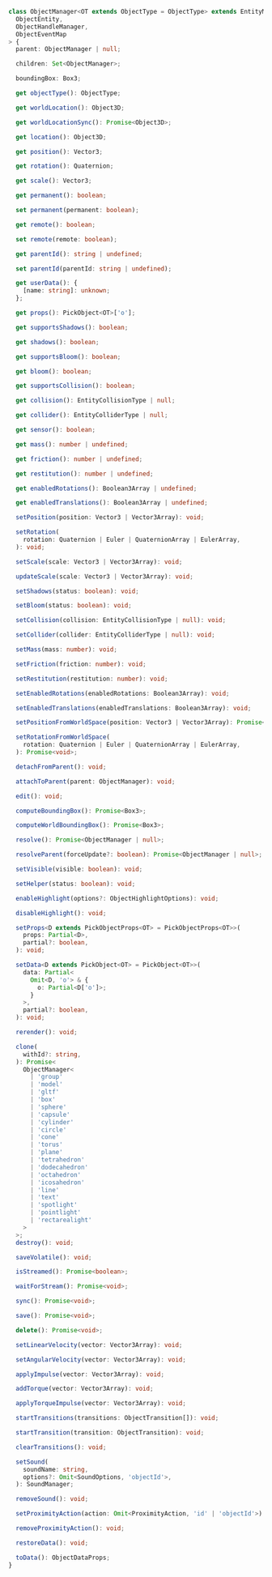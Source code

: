 ```ts
class ObjectManager<OT extends ObjectType = ObjectType> extends EntityManager<
  ObjectEntity,
  ObjectHandleManager,
  ObjectEventMap
> {
  parent: ObjectManager | null;

  children: Set<ObjectManager>;

  boundingBox: Box3;

  get objectType(): ObjectType;

  get worldLocation(): Object3D;

  get worldLocationSync(): Promise<Object3D>;

  get location(): Object3D;

  get position(): Vector3;

  get rotation(): Quaternion;

  get scale(): Vector3;

  get permanent(): boolean;

  set permanent(permanent: boolean);

  get remote(): boolean;

  set remote(remote: boolean);

  get parentId(): string | undefined;

  set parentId(parentId: string | undefined);

  get userData(): {
    [name: string]: unknown;
  };

  get props(): PickObject<OT>['o'];

  get supportsShadows(): boolean;

  get shadows(): boolean;

  get supportsBloom(): boolean;

  get bloom(): boolean;

  get supportsCollision(): boolean;

  get collision(): EntityCollisionType | null;

  get collider(): EntityColliderType | null;

  get sensor(): boolean;

  get mass(): number | undefined;

  get friction(): number | undefined;

  get restitution(): number | undefined;

  get enabledRotations(): Boolean3Array | undefined;

  get enabledTranslations(): Boolean3Array | undefined;

  setPosition(position: Vector3 | Vector3Array): void;

  setRotation(
    rotation: Quaternion | Euler | QuaternionArray | EulerArray,
  ): void;

  setScale(scale: Vector3 | Vector3Array): void;

  updateScale(scale: Vector3 | Vector3Array): void;

  setShadows(status: boolean): void;

  setBloom(status: boolean): void;

  setCollision(collision: EntityCollisionType | null): void;

  setCollider(collider: EntityColliderType | null): void;

  setMass(mass: number): void;

  setFriction(friction: number): void;

  setRestitution(restitution: number): void;

  setEnabledRotations(enabledRotations: Boolean3Array): void;

  setEnabledTranslations(enabledTranslations: Boolean3Array): void;

  setPositionFromWorldSpace(position: Vector3 | Vector3Array): Promise<void>;

  setRotationFromWorldSpace(
    rotation: Quaternion | Euler | QuaternionArray | EulerArray,
  ): Promise<void>;

  detachFromParent(): void;

  attachToParent(parent: ObjectManager): void;

  edit(): void;

  computeBoundingBox(): Promise<Box3>;

  computeWorldBoundingBox(): Promise<Box3>;

  resolve(): Promise<ObjectManager | null>;

  resolveParent(forceUpdate?: boolean): Promise<ObjectManager | null>;

  setVisible(visible: boolean): void;

  setHelper(status: boolean): void;

  enableHighlight(options?: ObjectHighlightOptions): void;

  disableHighlight(): void;

  setProps<D extends PickObjectProps<OT> = PickObjectProps<OT>>(
    props: Partial<D>,
    partial?: boolean,
  ): void;

  setData<D extends PickObject<OT> = PickObject<OT>>(
    data: Partial<
      Omit<D, 'o'> & {
        o: Partial<D['o']>;
      }
    >,
    partial?: boolean,
  ): void;

  rerender(): void;

  clone(
    withId?: string,
  ): Promise<
    ObjectManager<
      | 'group'
      | 'model'
      | 'gltf'
      | 'box'
      | 'sphere'
      | 'capsule'
      | 'cylinder'
      | 'circle'
      | 'cone'
      | 'torus'
      | 'plane'
      | 'tetrahedron'
      | 'dodecahedron'
      | 'octahedron'
      | 'icosahedron'
      | 'line'
      | 'text'
      | 'spotlight'
      | 'pointlight'
      | 'rectarealight'
    >
  >;
  destroy(): void;

  saveVolatile(): void;

  isStreamed(): Promise<boolean>;

  waitForStream(): Promise<void>;

  sync(): Promise<void>;

  save(): Promise<void>;

  delete(): Promise<void>;

  setLinearVelocity(vector: Vector3Array): void;

  setAngularVelocity(vector: Vector3Array): void;

  applyImpulse(vector: Vector3Array): void;

  addTorque(vector: Vector3Array): void;

  applyTorqueImpulse(vector: Vector3Array): void;

  startTransitions(transitions: ObjectTransition[]): void;

  startTransition(transition: ObjectTransition): void;

  clearTransitions(): void;

  setSound(
    soundName: string,
    options?: Omit<SoundOptions, 'objectId'>,
  ): SoundManager;

  removeSound(): void;

  setProximityAction(action: Omit<ProximityAction, 'id' | 'objectId'>): void;

  removeProximityAction(): void;

  restoreData(): void;

  toData(): ObjectDataProps;
}
```
